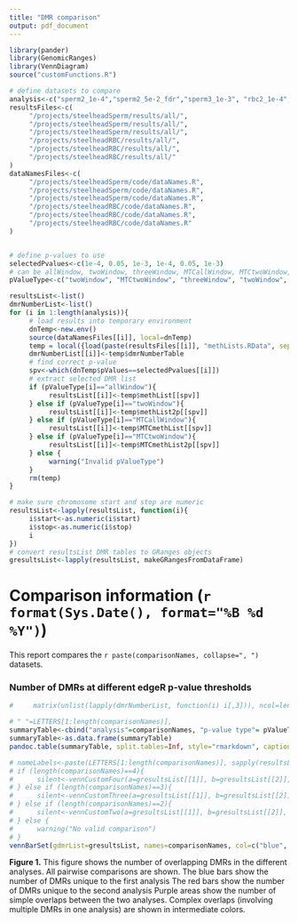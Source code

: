 ```yaml
---
title: "DMR comparison"
output: pdf_document
---
```


<!-- Created by Daniel Beck on 7/14/2015 -->
<!-- Modified: -->
<!--      7/21/2015 Continued development. Tested on Finch datasets. -->

<!-- This script compares two (or more?) lists of DMR (or more generally, chromosome regions) and generates potentially useful figures and tables. -->


```r
library(pander)
library(GenomicRanges)
library(VennDiagram)
source("customFunctions.R")

# define datasets to compare
analysis<-c("sperm2_1e-4","sperm2_5e-2_fdr","sperm3_1e-3", "rbc2_1e-4","rbc2_5e-2_fdr", "rbc3_1e-3")
resultsFiles<-c(
     "/projects/steelheadSperm/results/all/",
     "/projects/steelheadSperm/results/all/",
     "/projects/steelheadSperm/results/all/",
     "/projects/steelheadRBC/results/all/",
     "/projects/steelheadRBC/results/all/",
     "/projects/steelheadRBC/results/all/"
)
dataNamesFiles<-c(
     "/projects/steelheadSperm/code/dataNames.R",
     "/projects/steelheadSperm/code/dataNames.R",
     "/projects/steelheadSperm/code/dataNames.R",
     "/projects/steelheadRBC/code/dataNames.R",
     "/projects/steelheadRBC/code/dataNames.R",
     "/projects/steelheadRBC/code/dataNames.R"
)


# define p-values to use
selectedPvalues<-c(1e-4, 0.05, 1e-3, 1e-4, 0.05, 1e-3)
# can be allWindow, twoWindow, threeWindow, MTCallWindow, MTCtwoWindow, MTCthreeWindow
pValueType<-c("twoWindow", "MTCtwoWindow", "threeWindow", "twoWindow", "MTCtwoWindow", "threeWindow")

resultsList<-list()
dmrNumberList<-list()
for (i in 1:length(analysis)){
     # load results into temporary environment
     dnTemp<-new.env()
     source(dataNamesFiles[[i]], local=dnTemp)
     temp = local({load(paste(resultsFiles[[i]], "methLists.RData", sep="")); environment()})
     dmrNumberList[[i]]<-temp$dmrNumberTable
     # find correct p-value
     spv<-which(dnTemp$pValues==selectedPvalues[[i]])
     # extract selected DMR list
     if (pValueType[i]=="allWindow"){
          resultsList[[i]]<-temp$methList[[spv]]
     } else if (pValueType[i]=="twoWindow"){
          resultsList[[i]]<-temp$methList2p[[spv]]
     } else if (pValueType[i]=="MTCallWindow"){
          resultsList[[i]]<-temp$MTCmethList[[spv]]
     } else if (pValueType[i]=="MTCtwoWindow"){
          resultsList[[i]]<-temp$MTCmethList2p[[spv]]
     } else {
          warning("Invalid pValueType")
     }
     rm(temp)
}

# make sure chromosome start and stop are numeric
resultsList<-lapply(resultsList, function(i){
     i$start<-as.numeric(i$start)
     i$stop<-as.numeric(i$stop)
     i
})
# convert resultsList DMR tables to GRanges objects
gresultsList<-lapply(resultsList, makeGRangesFromDataFrame)

```

# Comparison information (`r format(Sys.Date(), format="%B %d %Y")`)
This report compares the `r paste(comparisonNames, collapse=", ")` datasets. 

### Number of DMRs at different edgeR p-value thresholds
```r
#     matrix(unlist(lapply(dmrNumberList, function(i) i[,3])), ncol=length(dmrNumberList))
```

```r
# " "=LETTERS[1:length(comparisonNames)], 
summaryTable<-cbind("analysis"=comparisonNames, "p-value type"= pValueType, "p-value"=selectedPvalues, "DMR Number"=sapply(resultsList, nrow))
summaryTable<-as.data.frame(summaryTable)
pandoc.table(summaryTable, split.tables=Inf, style="rmarkdown", caption='This table shows the p-values and total DMR numbers for each analysis.')
```


```r
# nameLabels<-paste(LETTERS[1:length(comparisonNames)], sapply(resultsList, nrow), sep=":")
# if (length(comparisonNames)==4){
#      silent<-vennCustomFour(a=gresultsList[[1]], b=gresultsList[[2]], c=gresultsList[[3]], d=gresultsList[[4]], names=nameLabels)
# } else if (length(comparisonNames)==3){
#      silent<-vennCustomThree(a=gresultsList[[1]], b=gresultsList[[2]], c=gresultsList[[3]], names=nameLabels)
# } else if (length(comparisonNames)==2){
#      silent<-vennCustomTwo(a=gresultsList[[1]], b=gresultsList[[2]], names=nameLabels)
# } else {
#      warning("No valid comparison")
# }
vennBarSet(gdmrList=gresultsList, names=comparisonNames, col=c("blue", "red"), scale=TRUE)

```

**Figure 1.** This figure shows the number of overlapping DMRs in the different analyses. All pairwise comparisons are shown. The blue bars show the number of DMRs unique to the first analysis The red bars show the number of DMRs unique to the second analysis Purple areas show the number of simple overlaps between the two analyses. Complex overlaps (involving multiple DMRs in one analysis) are shown in intermediate colors.

